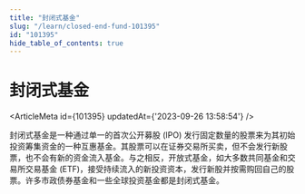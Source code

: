 ```yaml
---
title: "封闭式基金"
slug: "/learn/closed-end-fund-101395"
id: "101395"
hide_table_of_contents: true
---
```



# 封闭式基金

<ArticleMeta id={101395} updatedAt={'2023-09-26 13:58:54'} />
<div className='border-solid border-b border-t-0 my-4 border-[var(--ifm-color-gray-300)]' />

封闭式基金是一种通过单一的首次公开募股 (IPO) 发行固定数量的股票来为其初始投资筹集资金的一种互惠基金。其股票可以在证券交易所买卖，但不会发行新股票，也不会有新的资金流入基金。与之相反，开放式基金，如大多数共同基金和交易所交易基金 (ETF)，接受持续流入的新投资资本，发行新股并按需购回自己的股票。许多市政债券基金和一些全球投资基金都是封闭式基金。
